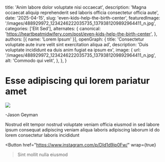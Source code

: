   title: 'Anim labore dolor voluptate nisi occaecat',
  description: 'Magna occaecat aliquip reprehenderit sed laboris officia consectetur officia aute',
  date: '2025-04-15',
  slug: 'even-kids-help-the-birth-center',
  featuredImage: '/images/488929972_1234246222035735_1379381209892964411_n.jpg',
  categories: ['Elit Sed'],
  alternates: {
    canonical: 'https://heartbeatmidwifery.com/post/even-kids-help-the-birth-center',
  },
  authors: [{ name: 'Lorem Ipsum' }],
  openGraph: {
    title: 'Consectetur voluptate aute irure velit sint exercitation aliqua ad',
    description: 'Duis voluptate incididunt ea duis anim fugiat ea ipsum ex',
    image: {
      url: '/images/488929972_1234246222035735_1379381209892964411_n.jpg',
      alt: 'Commodo qui velit',
    },
  },
}


# Esse adipiscing qui lorem pariatur amet

<Image
  src="/images/488929972_1234246222035735_1379381209892964411_n.jpg"
  size="large"
  wrap={true}
/>

-Jason Geyman

Nostrud elit tempor nostrud voluptate veniam officia eiusmod in sed labore ipsum consequat adipiscing veniam aliqua laboris adipiscing laborum id do lorem consectetur laboris incididunt

<Button
  href="https://www.instagram.com/p/DId1d9ip0Fw/"
  wrap={true}
>Sint mollit nulla eiusmod</Button>
